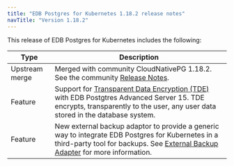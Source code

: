 ```yaml
---
title: "EDB Postgres for Kubernetes 1.18.2 release notes"
navTitle: "Version 1.18.2"
---
```


This release of EDB Postgres for Kubernetes includes the following:

|      Type      |                                                                                  Description                                                                                   |
| -------------- | ------------------------------------------------------------------------------------------------------------------------------------------------------------------------------ |
| Upstream merge | Merged with community CloudNativePG 1.18.2. See the community [Release Notes](https://cloudnative-pg.io/documentation/1.18/release_notes/v1.18/).                                    |
| Feature  | Support for [Transparent Data Encryption (TDE)](/tde/latest) with EDB Postgtres Advanced Server 15. TDE encrypts, transparently to the user, any user data stored in the database system. |
| Feature | New external backup adaptor to provide a generic way to integrate EDB Postgres for Kubernetes in a third-party tool for backups. See [External Backup Adapter](/postgres_for_kubernetes/latest/addons/#external-backup-adapter) for more information.|